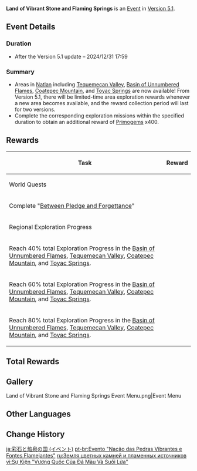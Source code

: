 {{Event
|name              = Land of Vibrant Stone and Flaming Springs
|image             = Land of Vibrant Stone and Flaming Springs Event.png
|type              = In-Game
|group             = Exploration Mission
|time_known        = yes
|time_start        = 2024-10-09 11:00:00
|time_start_offset = GMT+8
|time_end          = 2024-12-31 14:59:59
|link              = https://www.hoyolab.com/article/34010544
}}
{{Description|The warriors of the mountains lead the path unto flowers splendorous, and the swimming Saurians of the springs bring news all night. On the far shore from sand and sea, the blazing epic hymn echoes through the land where the Sacred Flame blazes eternal.<br>Beyond the fiery altars and the mysterious realm of night, an unprecedented adventure is about to unfold in the land where humans and Saurians dwell together.}}
'''Land of Vibrant Stone and Flaming Springs''' is an [[Event]] in [[Version 5.1]].

==Event Details==
===Duration===
* After the Version 5.1 update – 2024/12/31 17:59

===Summary===
* Areas in [[Natlan]] including [[Tequemecan Valley]], [[Basin of Unnumbered Flames]], [[Coatepec Mountain]], and [[Toyac Springs]] are now available! From Version 5.1, there will be limited-time area exploration rewards whenever a new area becomes available, and the reward collection period will last for two versions.
* Complete the corresponding exploration missions within the specified duration to obtain an additional reward of [[Primogem]]s x400.

==Rewards==
{|class="article-table"
!Task
!Reward
|-
!colspan=2|World Quests
|-
|Complete "[[Between Pledge and Forgettance]]"
|{{Card|Primogem|100|show_caption=1}}
|-
!colspan=2|Regional Exploration Progress
|-
|Reach 40% total Exploration Progress in the [[Basin of Unnumbered Flames]], [[Tequemecan Valley]], [[Coatepec Mountain]], and [[Toyac Springs]].
|{{Card|Primogem|100|show_caption=1}}
|-
|Reach 60% total Exploration Progress in the [[Basin of Unnumbered Flames]], [[Tequemecan Valley]], [[Coatepec Mountain]], and [[Toyac Springs]].
|{{Card|Primogem|100|show_caption=1}}
|-
|Reach 80% total Exploration Progress in the [[Basin of Unnumbered Flames]], [[Tequemecan Valley]], [[Coatepec Mountain]], and [[Toyac Springs]].
|{{Card|Primogem|100|show_caption=1}}
|}

==Total Rewards==
{{Event Rewards
|Primogem = 400
|sort = Primogem
}}

==Gallery==
<gallery>
Land of Vibrant Stone and Flaming Springs Event Menu.png|Event Menu
</gallery>

==Other Languages==
{{Other Languages
|en       = Land of Vibrant Stone and Flaming Springs
|zhs      = 彩石与焰泉之国
|zhs_rm   = 
|zht      = 彩石與焰泉之國
|zht_rm   = 
|zh_tl    = 
|ja       = 彩石と焔泉の国
|ja_rm    = 
|ja_tl    = 
|ko       = 오색 바위와 불타는 샘의 나라
|ko_tl    = 
|es       = La nación de las gemas brillantes y los manantiales ardientes
|es_tl    = The Nation of Brilliant Gems and the Burning Springs
|fr       = Terre de pierres vibrantes et de sources flamboyantes
|fr_tl    = Land of Vibrant Stones and Blazing Springs
|ru       = Земля цветных камней и пламенных источников
|ru_tl    = 
|th       = ดินแดนแห่งหินหลากสีและน้ำพุเพลิง
|th_rm    = 
|th_tl    = 
|vi       = Vương Quốc Của Đá Màu Và Suối Lửa
|vi_tl    = 
|de       = Reich der bunten Steine und Flammenquellen
|de_tl    = 
|id       = Bangsa Bebatuan Berkilau dan Mata Air Berkobar
|id_tl    = 
|pt       = Nação das Pedras Vibrantes e Fontes Flamejantes
|pt_tl    = 
|tr       = Rengarenk Taşların ve Alevli Pınarların Diyarı
|tr_tl    = 
|it       = Terra della pietra viva e delle sorgenti fiammeggianti
|it_tl    = 
}}

==Change History==
{{Change History|5.1}}

[[ja:彩石と焔泉の国 (イベント)]]
[[pt-br:Evento "Nação das Pedras Vibrantes e Fontes Flamejantes"]]
[[ru:Земля цветных камней и пламенных источников]]
[[vi:Sự Kiện "Vương Quốc Của Đá Màu Và Suối Lửa"]]